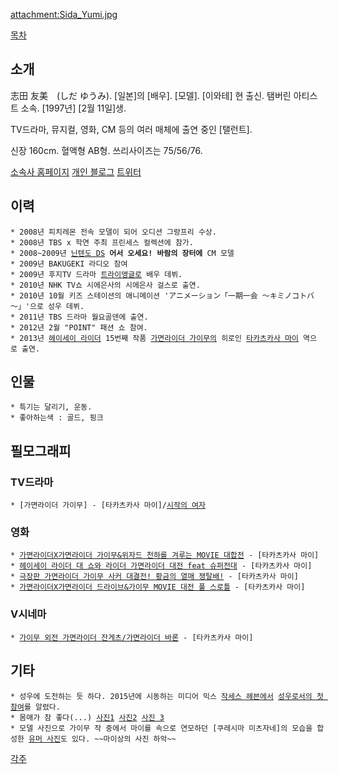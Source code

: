 attachment:Sida_Yumi.jpg

[[목차]]

== 소개 ==
志田 友美　(しだ ゆうみ).
[일본]의 [배우]. [모델]. [이와테] 현 출신. 탬버린 아티스트 소속. [1997년] [2월 11일]생.

TV드라마, 뮤지컬, 영화, CM 등의 여러 매체에 출연 중인 [탤런트].

신장 160cm. 혈액형 AB형. 쓰리사이즈는 75/56/76.

[http://www.tambourineartists.com/md_shida.html 소속사 홈페이지]
[http://ameblo.jp/sida-yuumi/ 개인 블로그]
[https://twitter.com/Yuumi_Shida 트위터]

== 이력 ==
 * 2008년 피치레몬 전속 모델이 되어 오디션 그랑프리 수상.
 * 2008년 TBS x 학연 주최 프린세스 컬렉션에 참가.
 * 2008~2009년 [[닌텐도 DS]] '''어서 오세요! 바람의 장터에''' CM 모델
 * 2009년 BAKUGEKI 라디오 참여
 * 2009년 후지TV 드라마 [[트라이앵글]]로 배우 데뷔.
 * 2010년 NHK TV쇼 시에은사의 시에은사 걸스로 출연.
 * 2010년 10월 키즈 스테이션의 애니메이션 'アニメーション「一期一会 ～キミノコトバ～」'으로 성우 데뷔.
 * 2011년 TBS 드라마 월요골덴에 출연.
 * 2012년 2월 "POINT" 패션 쇼 참여.
 * 2013년 [[헤이세이 라이더]] 15번째 작품 [[가면라이더 가이무]]의 히로인 [[타카츠카사 마이]] 역으로 출연.

== 인물 ==
 * 특기는 달리기, 운동.
 * 좋아하는색 : 골드, 핑크

== 필모그래피 ==
=== TV드라마 ===
 * [가면라이더 가이무] - [타카츠카사 마이]/[[시작의 여자]]

=== 영화 ===
 * [[가면라이더X가면라이더 가이무&위자드 천하를 겨루는 MOVIE 대합전]] - [타카츠카사 마이]
 * [[헤이세이 라이더 대 쇼와 라이더 가면라이더 대전 feat 슈퍼전대]] - [타카츠카사 마이]
 * [[극장판 가면라이더 가이무 사커 대결전! 황금의 열매 쟁탈배!]] - [타카츠카사 마이]
 * [[가면라이더X가면라이더 드라이브&가이무 MOVIE 대전 풀 스로틀]] - [타카츠카사 마이]

=== V시네마 ===
 * [[가이무 외전 가면라이더 잔게츠/가면라이더 바론]] - [타카츠카사 마이]

== 기타 == 
 * 성우에 도전하는 듯 하다. 2015년에 시동하는 미디어 믹스 [[작세스 헤븐]]에서 [http://alonestar.egloos.com/m/5889560 성우로서의 첫 참여]를 알렸다. 
 * 몸매가 참 좋다(...) [http://38.media.tumblr.com/24fe86b9a1105964c2eeaad86815df84/tumblr_muhfwoTaH81qeh2m0o5_1280.jpg 사진1] [http://blogs.c.yimg.jp/res/blog-f1-88/bonbontaiya/folder/1557568/18/64667718/img_0?1401918566 사진2] [http://33.media.tumblr.com/fce1489100ee7056dbb556e8f5adaa3b/tumblr_muhfwoTaH81qeh2m0o3_1280.jpg 사진 3]
 * 모델 사진으로 가이무 작 중에서 마이를 속으로 연모하던 [쿠레시마 미츠자네]의 모습을 합성한 [http://i1.ruliweb.daumcdn.net/uf/image/U01/ruliweb/54167CA23E31F7002E 유머 사진]도 있다. ~~마이상의 사진 하악~~
[[각주]]
